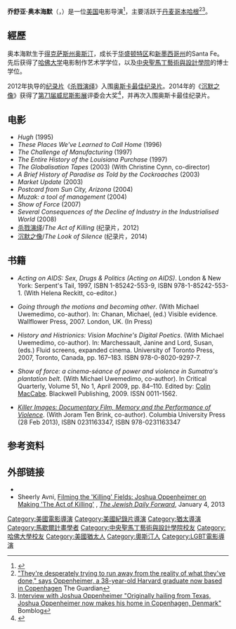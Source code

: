 {{NoteTA
|G1=USState
|T=zh-hans:乔舒亚·奥本海默;zh-hant:約書亞·奧本海默;
|1=zh-hans:乔舒亚;zh-hant:約書亞;
}}
{{Infobox person
|name        = Joshua Oppenheimer
|image       = Joshua Oppenheimer at French cinema release.jpg
|caption     = 法国宣传活动
|birth_name  = Joshua Lincoln Oppenheimer
|birth_date  = {{Birth date and age|1974|09|23}}
|birth_place = {{USA}}[[得克萨斯州|得克萨斯州]][[奥斯汀|奥斯汀]]
|nationality = {{USA}}
|occupation  = 电影导演
}}
'''乔舒亚·奥本海默'''（{{lang-en|Joshua Lincoln Oppenheimer}}，{{bd|1974年|9月23日||}}）是一位[[美国|美国]]电影导演<ref>{{cite news|last1=Benzine|first1=Adam|title=“Killing,” “Square,” “20 Feet” among 2014 Oscar nominees|url=http://realscreen.com/2014/01/16/killing-square-20-feet-among-2014-oscar-nominees/|accessdate=2 September 2014|work=Realscreen|date=16 January 2014|archive-url=https://web.archive.org/web/20140907133240/http://realscreen.com/2014/01/16/killing-square-20-feet-among-2014-oscar-nominees/|archive-date=2014-09-07|dead-url=yes}}</ref>，主要活跃于[[丹麦|丹麦]][[哥本哈根|哥本哈根]]<ref>[http://www.theguardian.com/film/2013/jun/20/joshua-oppenheimer-act-of-killing "They're desperately trying to run away from the reality of what they've done," says Oppenheimer, a 38-year-old Harvard graduate now based in Copenhagen] {{Wayback|url=http://www.theguardian.com/film/2013/jun/20/joshua-oppenheimer-act-of-killing |date=20210416222315 }} The Guardian</ref><ref>[http://bombsite.com/issues/1000/articles/6992 Interview with Joshua Oppenheimer "Originally hailing from Texas, Joshua Oppenheimer now makes his home in Copenhagen, Denmark"] {{Wayback|url=http://bombsite.com/issues/1000/articles/6992 |date=20140106041025 }} Bomblog</ref>。

== 經歷 ==

奥本海默生于[[得克萨斯州|得克萨斯州]][[奥斯汀|奥斯汀]]，成长于[[华盛顿特区|华盛顿特区]]和[[新墨西哥州|新墨西哥州]]的Santa Fe。先后获得了[[哈佛大学|哈佛大学]]电影制作艺术学学位，以及[[中央聖馬丁藝術與設計學院|中央聖馬丁藝術與設計學院]]的博士学位。 

2012年执导的[[纪录片|纪录片]]《[[杀戮演绎|杀戮演绎]]》入围[[奥斯卡最佳纪录片|奥斯卡最佳纪录片]]。2014年的《[[沉默之像|沉默之像]]》获得了[[第71届威尼斯影展|第71届威尼斯影展]]评委会大奖<ref >{{cite web |url=http://ent.163.com/14/0907/02/A5GO9IMG00031H2L.html |language= |title=《寒枝雀静》擒威尼斯金狮 《闯入者》颗粒无收 |publisher=网易娱乐 |date=2014-09-07 |accessdate= |archive-date=2014-09-07 |archive-url=https://web.archive.org/web/20140907083009/http://ent.163.com/14/0907/02/A5GO9IMG00031H2L.html |dead-url=no }}</ref>，并再次入围奥斯卡最佳纪录片。

==电影==
*''Hugh''  (1995)
*''These Places We've Learned to Call Home'' (1996)
*''The Challenge of Manufacturing'' (1997)
*''The Entire History of the Louisiana Purchase'' (1997)
*''The Globalisation Tapes'' (2003) (With Christine Cynn, co-director)
*''A Brief History of Paradise as Told by the Cockroaches'' (2003)
*''Market Update'' (2003)
*''Postcard from Sun City, Arizona'' (2004)
*''Muzak: a tool of management'' (2004)
*''Show of Force''  (2007)
*''Several Consequences of the Decline of Industry in the Industrialised World'' (2008)
*[[杀戮演绎|杀戮演绎]]/''The Act of Killing'' (纪录片，2012)
*[[沉默之像|沉默之像]]/''The Look of Silence'' (纪录片，2014)

==书籍==
*''Acting on AIDS: Sex, Drugs & Politics (Acting on AIDS)''. London & New York: Serpent's Tail, 1997, ISBN 1-85242-553-9, ISBN 978-1-85242-553-1. (With Helena Reckitt, co-editor.)

*''Going through the motions and becoming other''.  (With Michael  Uwemedimo, co-author). In: Chanan, Michael, (ed.) Visible evidence. Wallflower Press, 2007. London, UK. (In Press)

*''History and Histrionics: Vision Machine's Digital Poetics''. (With Michael Uwemedimo, co-author). In: Marchessault, Janine and Lord, Susan, (eds.) Fluid screens, expanded cinema. University of Toronto Press, 2007, Toronto, Canada, pp. 167–183. ISBN 978-0-8020-9297-7.

*''Show of force: a cinema-séance of power and violence in Sumatra's plantation belt''. (With Michael Uwemedimo, co-author). In Critical Quarterly, Volume 51, No 1, April 2009, pp. 84–110. Edited by: [[Colin_MacCabe|Colin MacCabe]]. Blackwell Publishing, 2009. ISSN 0011-1562.

*''[[Killer_Images:_Documentary_Film,_Memory_and_the_Performance_of_Violence|Killer Images: Documentary Film, Memory and the Performance of Violence]]''. (With Joram Ten Brink, co-author). Columbia University Press (28 Feb 2013), ISBN 0231163347, ISBN 978-0231163347

==参考资料==
{{reflist}}

==外部链接==
*{{IMDb name|1484791}}
* Sheerly Avni, [http://forward.com/articles/168338/filming-the-killing-fields/?p=all Filming the 'Killing' Fields: Joshua Oppenheimer on Making 'The Act of Killing'] {{Wayback|url=http://forward.com/articles/168338/filming-the-killing-fields/?p=all |date=20150402201648 }}, ''[[The_Jewish_Daily_Forward|The Jewish Daily Forward]]'', January 4, 2013

{{Authority control}}

{{DEFAULTSORT:Oppenheimer, Joshua}}
[[Category:美國電影導演|Category:美國電影導演]]
[[Category:美國紀錄片導演|Category:美國紀錄片導演]]
[[Category:猶太導演|Category:猶太導演]]
[[Category:馬歇爾計畫學者|Category:馬歇爾計畫學者]]
[[Category:中央聖馬丁藝術與設計學院校友|Category:中央聖馬丁藝術與設計學院校友]]
[[Category:哈佛大學校友|Category:哈佛大學校友]]
[[Category:美國猶太人|Category:美國猶太人]]
[[Category:奧斯汀人|Category:奧斯汀人]]
[[Category:LGBT電影導演|Category:LGBT電影導演]]